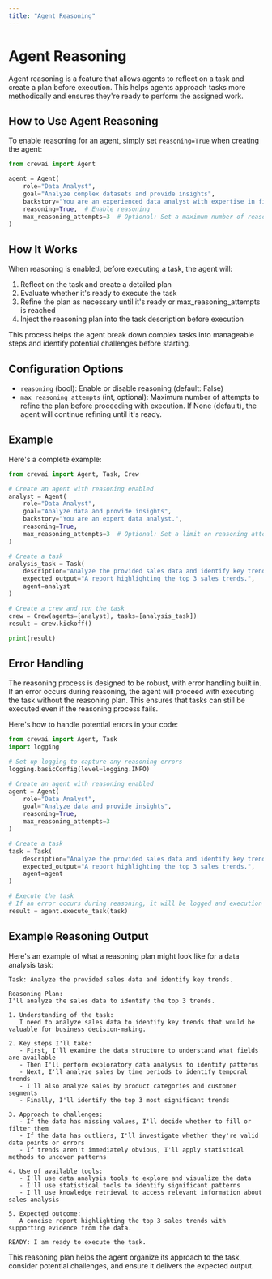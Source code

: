 ```yaml
---
title: "Agent Reasoning"
---
```


# Agent Reasoning

Agent reasoning is a feature that allows agents to reflect on a task and create a plan before execution. This helps agents approach tasks more methodically and ensures they're ready to perform the assigned work.

## How to Use Agent Reasoning

To enable reasoning for an agent, simply set `reasoning=True` when creating the agent:

```python
from crewai import Agent

agent = Agent(
    role="Data Analyst",
    goal="Analyze complex datasets and provide insights",
    backstory="You are an experienced data analyst with expertise in finding patterns in complex data.",
    reasoning=True,  # Enable reasoning
    max_reasoning_attempts=3  # Optional: Set a maximum number of reasoning attempts
)
```

## How It Works

When reasoning is enabled, before executing a task, the agent will:

1. Reflect on the task and create a detailed plan
2. Evaluate whether it's ready to execute the task
3. Refine the plan as necessary until it's ready or max_reasoning_attempts is reached
4. Inject the reasoning plan into the task description before execution

This process helps the agent break down complex tasks into manageable steps and identify potential challenges before starting.

## Configuration Options

- `reasoning` (bool): Enable or disable reasoning (default: False)
- `max_reasoning_attempts` (int, optional): Maximum number of attempts to refine the plan before proceeding with execution. If None (default), the agent will continue refining until it's ready.

## Example

Here's a complete example:

```python
from crewai import Agent, Task, Crew

# Create an agent with reasoning enabled
analyst = Agent(
    role="Data Analyst",
    goal="Analyze data and provide insights",
    backstory="You are an expert data analyst.",
    reasoning=True,
    max_reasoning_attempts=3  # Optional: Set a limit on reasoning attempts
)

# Create a task
analysis_task = Task(
    description="Analyze the provided sales data and identify key trends.",
    expected_output="A report highlighting the top 3 sales trends.",
    agent=analyst
)

# Create a crew and run the task
crew = Crew(agents=[analyst], tasks=[analysis_task])
result = crew.kickoff()

print(result)
```

## Error Handling

The reasoning process is designed to be robust, with error handling built in. If an error occurs during reasoning, the agent will proceed with executing the task without the reasoning plan. This ensures that tasks can still be executed even if the reasoning process fails.

Here's how to handle potential errors in your code:

```python
from crewai import Agent, Task
import logging

# Set up logging to capture any reasoning errors
logging.basicConfig(level=logging.INFO)

# Create an agent with reasoning enabled
agent = Agent(
    role="Data Analyst",
    goal="Analyze data and provide insights",
    reasoning=True,
    max_reasoning_attempts=3
)

# Create a task
task = Task(
    description="Analyze the provided sales data and identify key trends.",
    expected_output="A report highlighting the top 3 sales trends.",
    agent=agent
)

# Execute the task
# If an error occurs during reasoning, it will be logged and execution will continue
result = agent.execute_task(task)
```

## Example Reasoning Output

Here's an example of what a reasoning plan might look like for a data analysis task:

```
Task: Analyze the provided sales data and identify key trends.

Reasoning Plan:
I'll analyze the sales data to identify the top 3 trends.

1. Understanding of the task:
   I need to analyze sales data to identify key trends that would be valuable for business decision-making.

2. Key steps I'll take:
   - First, I'll examine the data structure to understand what fields are available
   - Then I'll perform exploratory data analysis to identify patterns
   - Next, I'll analyze sales by time periods to identify temporal trends
   - I'll also analyze sales by product categories and customer segments
   - Finally, I'll identify the top 3 most significant trends

3. Approach to challenges:
   - If the data has missing values, I'll decide whether to fill or filter them
   - If the data has outliers, I'll investigate whether they're valid data points or errors
   - If trends aren't immediately obvious, I'll apply statistical methods to uncover patterns

4. Use of available tools:
   - I'll use data analysis tools to explore and visualize the data
   - I'll use statistical tools to identify significant patterns
   - I'll use knowledge retrieval to access relevant information about sales analysis

5. Expected outcome:
   A concise report highlighting the top 3 sales trends with supporting evidence from the data.

READY: I am ready to execute the task.
```

This reasoning plan helps the agent organize its approach to the task, consider potential challenges, and ensure it delivers the expected output.
